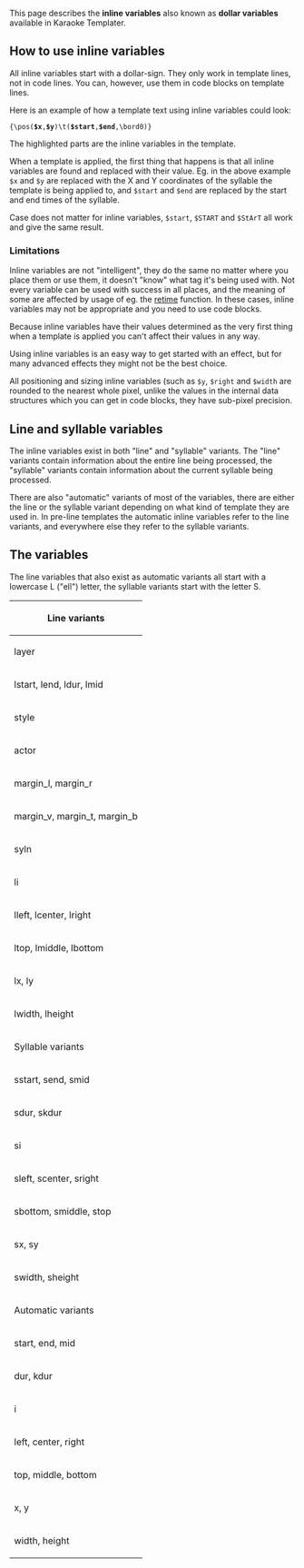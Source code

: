 This page describes the '''inline variables''' also known as '''dollar variables''' available in Karaoke Templater.

== How to use inline variables ==

All inline variables start with a dollar-sign. They only work in template lines, not in code lines. You can, however, use them in code blocks on template lines.

Here is an example of how a template text using inline variables could look:

 {\pos('''$x''','''$y''')\t('''$start''','''$end''',\bord0)}

The highlighted parts are the inline variables in the template.

When a template is applied, the first thing that happens is that all inline variables are found and replaced with their value. Eg. in the above example <code>$x</code> and <code>$y</code> are replaced with the X and Y coordinates of the syllable the template is being applied to, and <code>$start</code> and <code>$end</code> are replaced by the start and end times of the syllable.

Case does not matter for inline variables, <code>$start</code>, <code>$START</code> and <code>$StArT</code> all work and give the same result.

=== Limitations ===

Inline variables are not "intelligent", they do the same no matter where you place them or use them, it doesn't "know" what tag it's being used with. Not every variable can be used with success in all places, and the meaning of some are affected by usage of eg. the [[Karaoke Templater Reference: Code execution environment#retime|retime]] function. In these cases, inline variables may not be appropriate and you need to use code blocks.

Because inline variables have their values determined as the very first thing when a template is applied you can't affect their values in any way.

Using inline variables is an easy way to get started with an effect, but for many advanced effects they might not be the best choice.

All positioning and sizing inline variables (such as <code>$y</code>, <code>$right</code> and <code>$width</code> are rounded to the nearest whole pixel, unlike the values in the internal data structures which you can get in code blocks, they have sub-pixel precision.

== Line and syllable variables ==

The inline variables exist in both "line" and "syllable" variants. The "line" variants contain information about the entire line being processed, the "syllable" variants contain information about the current syllable being processed.

There are also "automatic" variants of most of the variables, there are either the line or the syllable variant depending on what kind of template they are used in. In pre-line templates the automatic inline variables refer to the line variants, and everywhere else they refer to the syllable variants.

== The variables ==

The line variables that also exist as automatic variants all start with a lowercase L ("ell") letter, the syllable variants start with the letter S.

{|border="1" cellpadding="3" cellspacing="0" style="border:gray solid 1px; border-collapse:collapse; text-align:left;vertical-align:top"
|-
!colspan="2"|Line variants
|-
| layer
| line layer
|-
| lstart, lend, ldur, lmid
| line start time, end time, duration and midway, all absolute times in milliseconds
|-
| style
| name of the line style
|-
| actor
| name of the line actor
|-
| margin_l, margin_r
| effective left and right margin (line if nonzero, otherwise style)
|-
| margin_v, margin_t, margin_b
| effective vertical, top and bottom margin, vertical and top is same
|-
| syln
| number of syllables on line
|-
| li
| line index (first physical line in file is 1)
|-
| lleft, lcenter, lright
| line left, horizontal center and right edges, taking margins and alignment into account, rounded to an integer value
|-
| ltop, lmiddle, lbottom
| line top, vertical middle and bottom edges, taking margins and alignment into account, rounded
|-
| lx, ly
| line x and y position suitable for a \pos command when alignment is not overridden
|-
| lwidth, lheight
| line width and height in pixels, this is rounded and might not match exactly with the positioning variables
|-
!colspan="2"|Syllable variants
|-
| sstart, send, smid
| syllable start, end and midway times relative to start of line, suitable for putting into \t and \move
|-
| sdur, skdur
| syllable duration in milliseconds and centiseconds
|-
| si
| syllable index from start of line
|-
| sleft, scenter, sright
| absolute left, horizontal center and right edges for syllable from left edge of screen, suitable directly for \pos and \move
|-
| sbottom, smiddle, stop
| absolute bottom, vertical middle and top edges for syllable from top edge of screen, suitable directly for \pos and \move, adjusted for furigana positioning if needed
|-
| sx, sy
| syllable absolute x and y position in default alignment, suitable for using directly in \pos and \move
|-
| swidth, sheight
| syllable width and height in pixelsthis is rounded and might not match exactly with the positioning variables
|-
!colspan="2"|Automatic variants
|-
| start, end, mid
| start and and midway time for line/syllable; absolute for lines and relative for syllables
|-
| dur, kdur
| duration in milliseconds and centiseconds of line/syllable
|-
| i
| line or syllable index
|-
| left, center, right
| left, center and right edges of line/syllable, absolute from left screen edge
|-
| top, middle, bottom
| top middle and bottom edges of line/syllable, absolute from top screen edge
|-
| x, y
| x and y position of line/syllable when using default alignment
|-
| width, height
| width and height of line/syllable in pixels, this is rounded and might not match exactly with the positioning variables
|}